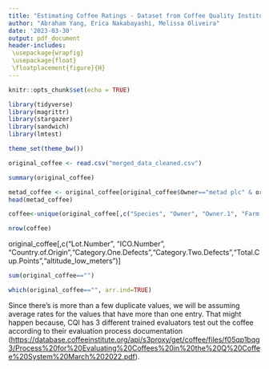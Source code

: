 ```yaml
---
title: "Estimating Coffee Ratings - Dataset from Coffee Quality Institute"
author: "Abraham Yang, Erica Nakabayashi, Melissa Oliveira"
date: '2023-03-30'
output: pdf_document
header-includes:
 \usepackage{wrapfig}
 \usepackage{float}
 \floatplacement{figure}{H}
---
```


```r
knitr::opts_chunk$set(echo = TRUE)
```

```r

library(tidyverse)
library(magrittr)
library(stargazer)
library(sandwich)
library(lmtest)

theme_set(theme_bw())

```

```r

original_coffee <- read.csv("merged_data_cleaned.csv")

```

```r

summary(original_coffee)

```

```r
metad_coffee <- original_coffee[original_coffee$Owner=="metad plc" & original_coffee$Farm.Name=="metad plc",]
head(metad_coffee)
```

```r
coffee<-unique(original_coffee[,c("Species", "Owner", "Owner.1", "Farm.Name", "Producer", "Harvest.Year", "Expiration")])
```


```r
nrow(coffee)
```
original_coffee[,c("Lot.Number", "ICO.Number", "Country.of.Origin","Category.One.Defects","Category.Two.Defects","Total.Cup.Points","altitude_low_meters")]

```r
sum(original_coffee=="")
```

```r
which(original_coffee=="", arr.ind=TRUE)
```


Since there's is more than a few duplicate values, we will be assuming average rates for the values that have more than one entry. That might happen because, CQI has 3 different trained evaluators test out the coffee according to their evaluation process documentation (<https://database.coffeeinstitute.org/api/s3proxy/get/coffee/files/f05qp1bqg3/Process%20for%20Evaluating%20Coffees%20in%20the%20Q%20Coffee%20System%20March%202022.pdf>).

```r



```
